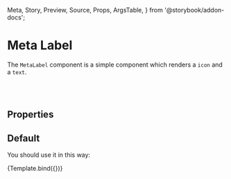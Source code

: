 <!---Badge.stories.mdx --->

  Meta,
  Story,
  Preview,
  Source,
  Props,
  ArgsTable,
} from '@storybook/addon-docs';


<Meta title="Components/Elements/MetaLabel" component={MetaLabel} />


# Meta Label

<Source language="jsx" code="import { MetaLabel } from 'bycoders-ui-react'" />

The `MetaLabel` component is a simple component which renders a `icon` and a `text`.

<br></br>

## Properties

<ArgsTable of={MetaLabel} />

## Default

You should use it in this way:

<Preview>
  <Story
    name="Default"
    args={{
      icon: 'wifi',
      label: 'Some Label',
      bottomLabel: 'Some Other Info',
      title: 'Some Title',
    }}
  >
    {Template.bind({})}
  </Story>
</Preview>

<ArgsTable story="Default" />
